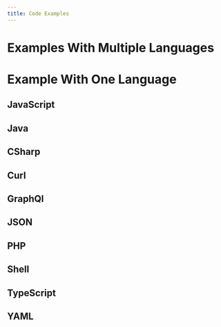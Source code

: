 ```yaml
---
title: Code Examples
---
```


# Examples With Multiple Languages

<MultiCodeExample title="Multilanguage Code Samples">
  <CodeExample path="example.js" highlightLines={[3]} />
  <CodeExample path="example.java"/>
  <CodeExample path="example.console" noPromptLines={[3, 4]} />
</MultiCodeExample>

# Example With One Language

## JavaScript

<CodeExample path="example.js" title="JavaScript Code Sample" />

## Java

<CodeExample path="example.java" />

## CSharp

<CodeExample path="example.cs" title="CSharp Code Sample" />

## Curl

<CodeExample path="example.curl" title="Curl Code Sample" />

## GraphQl

<CodeExample path="example.graphql" title="GraphQl Code Sample" />

## JSON

<CodeExample path="example.json" />

## PHP

<CodeExample path="example.php" />

## Shell

<CodeExample path="example.sh" />

## TypeScript

<CodeExample path="example.ts" />

## YAML

<CodeExample path="example.yml" />
